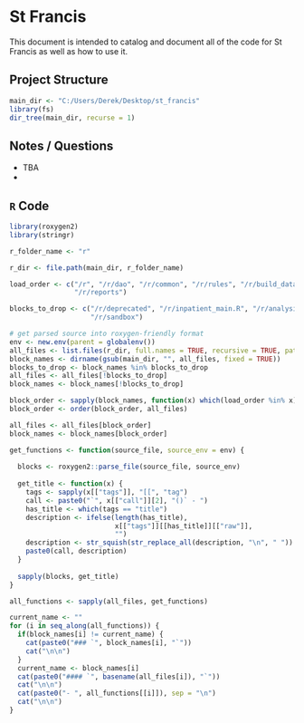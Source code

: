 # St Francis {#stfrancis}

This document is intended to catalog and document all of the code for St Francis as well as how to use it.

## Project Structure

```r
main_dir <- "C:/Users/Derek/Desktop/st_francis"
library(fs)
dir_tree(main_dir, recurse = 1)
```

## Notes / Questions

- TBA
- 


## `R` Code

```r
library(roxygen2)
library(stringr)

r_folder_name <- "r"

r_dir <- file.path(main_dir, r_folder_name)

load_order <- c("/r", "/r/dao", "/r/common", "/r/rules", "/r/build_dataset", 
                "/r/reports")

blocks_to_drop <- c("/r/deprecated", "/r/inpatient_main.R", "/r/analysis", 
                    "/r/sandbox")

# get parsed source into roxygen-friendly format
env <- new.env(parent = globalenv())
all_files <- list.files(r_dir, full.names = TRUE, recursive = TRUE, pattern = "[.]R")
block_names <- dirname(gsub(main_dir, "", all_files, fixed = TRUE))
blocks_to_drop <- block_names %in% blocks_to_drop
all_files <- all_files[!blocks_to_drop]
block_names <- block_names[!blocks_to_drop]

block_order <- sapply(block_names, function(x) which(load_order %in% x))
block_order <- order(block_order, all_files)

all_files <- all_files[block_order]
block_names <- block_names[block_order]

get_functions <- function(source_file, source_env = env) {
  
  blocks <- roxygen2::parse_file(source_file, source_env)
  
  get_title <- function(x) {
    tags <- sapply(x[["tags"]], "[[", "tag")
    call <- paste0("`", x[["call"]][2], "()` - ")
    has_title <- which(tags == "title")
    description <- ifelse(length(has_title),
                          x[["tags"]][[has_title]][["raw"]],
                          "")
    description <- str_squish(str_replace_all(description, "\n", " "))
    paste0(call, description)
  }
  
  sapply(blocks, get_title)
}

all_functions <- sapply(all_files, get_functions)

current_name <- ""
for (i in seq_along(all_functions)) {
  if(block_names[i] != current_name) {
    cat(paste0("### `", block_names[i], "`"))
    cat("\n\n")
  }
  current_name <- block_names[i]
  cat(paste0("#### `", basename(all_files[i]), "`"))
  cat("\n\n")
  cat(paste0("- ", all_functions[[i]]), sep = "\n")
  cat("\n\n")
}
```


